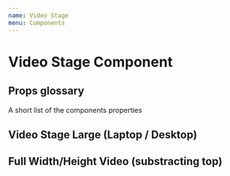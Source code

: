 ```yaml
---
name: Video Stage
menu: Components
---
```



# Video Stage Component

## Props glossary

A short list of the components properties

<Props of={Video.Stage} />

## Video Stage Large (Laptop / Desktop)
<Playground>
  <Video.Stage
    headline="Healing Flowers"
    tag="h1"
    copy="The new capsule collection by WDLK"
  >
    <Video.Media
      controls={false}
      autoPlay={true}
      loop={true}
      muted={true}
      sources={[
        {
        id: 'first-demo-video-mp4',
        src: '/public/woodlike-sustainable-swimwear-healing-flowers-large.mp4',
        type: 'video/mp4',
      },
      {
        id: 'first-demo-video-web',
        src: '/public/woodlike-sustainable-swimwear-healing-flowers-large.webm',
        type: 'video/webm',
      }
      ]}
    />
  </Video.Stage>
</Playground>

## Full Width/Height Video (substracting top)

<Playground>
  <Video.Stage
    headline="Healing Flowers"
    tag="h1"
    copy="Sustainable surf and yoga collection"
  >
    <Video.Media
      controls={false}
      autoPlay={true}
      loop={true}
      muted={true}
      sources={[
        {
          id: 'second-demo-video-webm',
          src: '/public/woodlike-sustainable-swimwear-healing-flowers.webm',
          type: 'video/webm',
        },
      ]}
    />
  </Video.Stage>
</Playground>
